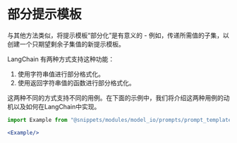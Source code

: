 # 部分提示模板

与其他方法类似，将提示模板“部分化”是有意义的 - 例如，传递所需值的子集，以创建一个只期望剩余子集值的新提示模板。

LangChain 有两种方式支持这种功能：
1. 使用字符串值进行部分格式化。
2. 使用返回字符串值的函数进行部分格式化。

这两种不同的方式支持不同的用例。在下面的示例中，我们将介绍这两种用例的动机以及如何在LangChain中实现。

```jsx
import Example from "@snippets/modules/model_io/prompts/prompt_templates/partial.mdx"

<Example/>
```
